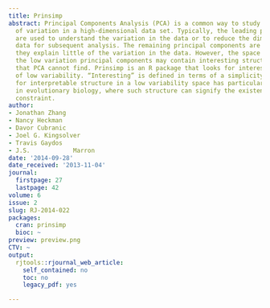 ```yaml
---
title: Prinsimp
abstract: Principal Components Analysis (PCA) is a common way to study the sources
  of variation in a high-dimensional data set. Typically, the leading principal components
  are used to understand the variation in the data or to reduce the dimension of the
  data for subsequent analysis. The remaining principal components are ignored since
  they explain little of the variation in the data. However, the space spanned by
  the low variation principal components may contain interesting structure, structure
  that PCA cannot find. Prinsimp is an R package that looks for interesting structure
  of low variability. “Interesting” is defined in terms of a simplicity measure. Looking
  for interpretable structure in a low variability space has particular importance
  in evolutionary biology, where such structure can signify the existence of a genetic
  constraint.
author:
- Jonathan Zhang
- Nancy Heckman
- Davor Cubranic
- Joel G. Kingsolver
- Travis Gaydos
- J.S.            Marron
date: '2014-09-28'
date_received: '2013-11-04'
journal:
  firstpage: 27
  lastpage: 42
volume: 6
issue: 2
slug: RJ-2014-022
packages:
  cran: prinsimp
  bioc: ~
preview: preview.png
CTV: ~
output:
  rjtools::rjournal_web_article:
    self_contained: no
    toc: no
    legacy_pdf: yes

---
```

